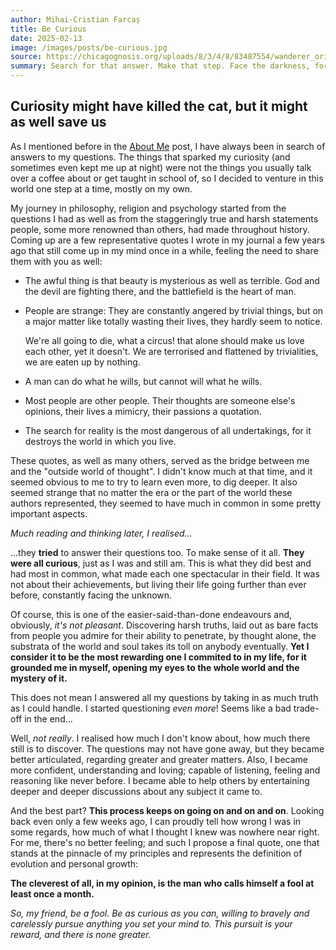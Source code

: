 ```yaml
---
author: Mihai-Cristian Farcaș
title: Be Curious
date: 2025-02-13
image: /images/posts/be-curious.jpg
source: https://chicagognosis.org/uploads/8/3/4/8/83487554/wanderer_orig.jpg
summary: Search for that answer. Make that step. Face the darkness, for there is your salvation.
---
```


## Curiosity might have killed the cat, but it might as well save us

As I mentioned before in the [About Me](https://www.forquosh.dev/posts/about-me) post, I have always been in search of answers to my questions. The things that sparked my curiosity (and sometimes even kept me up at night) were not the things you usually talk over a coffee about or get taught in school of, so I decided to venture in this world one step at a time, mostly on my own.

My journey in philosophy, religion and psychology started from the questions I had as well as from the staggeringly true and harsh statements people, some more renowned than others, had made throughout history. Coming up are a few representative quotes I wrote in my journal a few years ago that still come up in my mind once in a while, feeling the need to share them with you as well:

- <Quote author='Fyodor Dostoevsky'>The awful thing is that beauty is mysterious as well as terrible. God and the devil are fighting there, and the battlefield is the heart of man.</Quote>

- <Quote author='Charles Bukowski'>People are strange: They are constantly angered by trivial things, but on a major matter like totally wasting their lives, they hardly seem to notice.
  <p>We're all going to die, what a circus! that alone should make us love each other, yet it doesn't. We are terrorised and flattened by trivialities, we are eaten up by nothing.</p></Quote>

- <Quote author='Arthur Schopenhauer'>A man can do what he wills, but cannot will what he wills.</Quote>

- <Quote author='Oscar Wilde'>Most people are other people. Their thoughts are someone else's opinions, their lives a mimicry, their passions a quotation.</Quote>

- <Quote author='Nisargadatta Maharaj'>The search for reality is the most dangerous of all undertakings, for it destroys the world in which you live.</Quote>

These quotes, as well as many others, served as the bridge between me and the "outside world of thought". I didn't know much at that time, and it seemed obvious to me to try to learn even more, to dig deeper. It also seemed strange that no matter the era or the part of the world these authors represented, they seemed to have much in common in some pretty important aspects.

_Much reading and thinking later, I realised..._

...they **tried** to answer their questions too. To make sense of it all. **They were all curious**, just as I was and still am. This is what they did best and had most in common, what made each one spectacular in their field. It was not about their achievements, but living their life going further than ever before, constantly facing the unknown.

Of course, this is one of the easier-said-than-done endeavours and, obviously, _it's not pleasant_. Discovering harsh truths, laid out as bare facts from people you admire for their ability to penetrate, by thought alone, the substrata of the world and soul takes its toll on anybody eventually. **Yet I consider it to be the most rewarding one I commited to in my life, for it grounded me in myself, opening my eyes to the whole world and the mystery of it.**

This does not mean I answered all my questions by taking in as much truth as I could handle. I started questioning _even more_! Seems like a bad trade-off in the end...

Well, _not really_. I realised how much I don't know about, how much there still is to discover. The questions may not have gone away, but they became better articulated, regarding greater and greater matters. Also, I became more confident, understanding and loving; capable of listening, feeling and reasoning like never before. I became able to help others by entertaining deeper and deeper discussions about any subject it came to.

And the best part? **This process keeps on going on and on and on**. Looking back even only a few weeks ago, I can proudly tell how wrong I was in some regards, how much of what I thought I knew was nowhere near right. For me, there's no better feeling; and such I propose a final quote, one that stands at the pinnacle of my principles and represents the definition of evolution and personal growth:

<Quote author='Fyodor Dostoevsky'>**The cleverest of all, in my opinion, is the man who calls himself a fool at least once a month.**</Quote>

_So, my friend, be a fool. Be as curious as you can, willing to bravely and carelessly pursue anything you set your mind to. This pursuit is your reward, and there is none greater._

<ContentFooter />